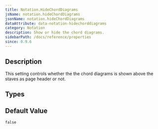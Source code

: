 ```yaml
---
title: Notation.HideChordDiagrams
jsName: notation.hideChordDiagrams
jsonName: notation.hideChordDiagrams
dataAttribute: data-notation-hidechorddiagrams
category: Notation
description: Show or hide the chord diagrams.
sidebarPath: /docs/reference/properties
since: 0.9.6
---
```



## Description

This setting controls whether the the chord diagrams is shown above the staves as page header or not.

<PropertyDescription metadata={metadata} />

## Types

<TypeTable>
    <TypeRow name="bool" />
</TypeTable>

## Default Value

`false`